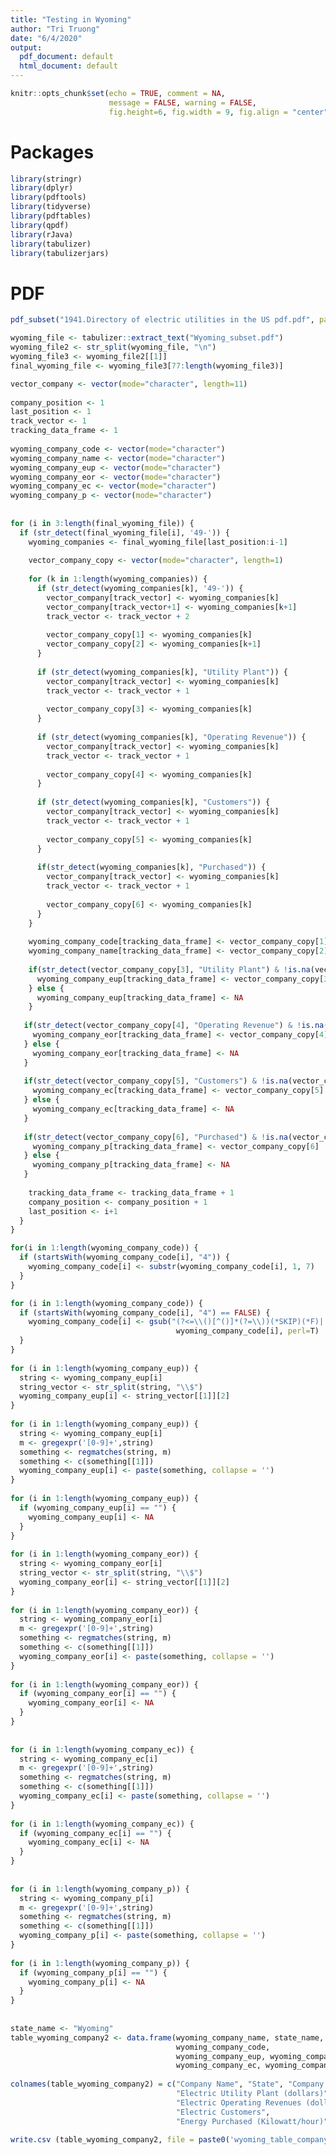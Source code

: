 ```yaml
---        
title: "Testing in Wyoming"        
author: "Tri Truong"        
date: "6/4/2020"        
output:         
  pdf_document: default        
  html_document: default        
---        
```

         
```r
knitr::opts_chunk$set(echo = TRUE, comment = NA,         
                      message = FALSE, warning = FALSE,        
                      fig.height=6, fig.width = 9, fig.align = "center")        
```        
         
# Packages        
         
```r
library(stringr)        
library(dplyr)        
library(pdftools)        
library(tidyverse)        
library(pdftables)        
library(qpdf)        
library(rJava)        
library(tabulizer)        
library(tabulizerjars)        
```        
         
# PDF        
         
```r
pdf_subset("1941.Directory of electric utilities in the US pdf.pdf", page= 982:993, output= "Wyoming_subset.pdf")        
```        
         
         
```r
wyoming_file <- tabulizer::extract_text("Wyoming_subset.pdf")        
wyoming_file2 <- str_split(wyoming_file, "\n")        
wyoming_file3 <- wyoming_file2[[1]]        
final_wyoming_file <- wyoming_file3[77:length(wyoming_file3)]        
```        
     
   
         
```r
vector_company <- vector(mode="character", length=11)        
         
company_position <- 1        
last_position <- 1        
track_vector <- 1        
tracking_data_frame <- 1        
         
wyoming_company_code <- vector(mode="character")        
wyoming_company_name <- vector(mode="character")        
wyoming_company_eup <- vector(mode="character")        
wyoming_company_eor <- vector(mode="character")        
wyoming_company_ec <- vector(mode="character")        
wyoming_company_p <- vector(mode="character")        
         
         
for (i in 3:length(final_wyoming_file)) {        
  if (str_detect(final_wyoming_file[i], '49-')) {        
    wyoming_companies <- final_wyoming_file[last_position:i-1]        
            
    vector_company_copy <- vector(mode="character", length=1)        
            
    for (k in 1:length(wyoming_companies)) {        
      if (str_detect(wyoming_companies[k], '49-')) {        
        vector_company[track_vector] <- wyoming_companies[k]        
        vector_company[track_vector+1] <- wyoming_companies[k+1]        
        track_vector <- track_vector + 2        
                
        vector_company_copy[1] <- wyoming_companies[k]        
        vector_company_copy[2] <- wyoming_companies[k+1]        
      }        
              
      if (str_detect(wyoming_companies[k], "Utility Plant")) {        
        vector_company[track_vector] <- wyoming_companies[k]        
        track_vector <- track_vector + 1        
                
        vector_company_copy[3] <- wyoming_companies[k]        
      }        
              
      if (str_detect(wyoming_companies[k], "Operating Revenue")) {        
        vector_company[track_vector] <- wyoming_companies[k]        
        track_vector <- track_vector + 1        
                
        vector_company_copy[4] <- wyoming_companies[k]        
      }        
              
      if (str_detect(wyoming_companies[k], "Customers")) {        
        vector_company[track_vector] <- wyoming_companies[k]        
        track_vector <- track_vector + 1        
                
        vector_company_copy[5] <- wyoming_companies[k]        
      }        
              
      if(str_detect(wyoming_companies[k], "Purchased")) {        
        vector_company[track_vector] <- wyoming_companies[k]        
        track_vector <- track_vector + 1        
                
        vector_company_copy[6] <- wyoming_companies[k]        
      }        
    }        
           
    wyoming_company_code[tracking_data_frame] <- vector_company_copy[1]        
    wyoming_company_name[tracking_data_frame] <- vector_company_copy[2]        
            
    if(str_detect(vector_company_copy[3], "Utility Plant") & !is.na(vector_company_copy[3])) {        
      wyoming_company_eup[tracking_data_frame] <- vector_company_copy[3]        
    } else {        
      wyoming_company_eup[tracking_data_frame] <- NA        
    }        
            
   if(str_detect(vector_company_copy[4], "Operating Revenue") & !is.na(vector_company_copy[4])) {        
     wyoming_company_eor[tracking_data_frame] <- vector_company_copy[4]        
   } else {        
     wyoming_company_eor[tracking_data_frame] <- NA        
   }        
         
   if(str_detect(vector_company_copy[5], "Customers") & !is.na(vector_company_copy[5])) {        
     wyoming_company_ec[tracking_data_frame] <- vector_company_copy[5]        
   } else {        
     wyoming_company_ec[tracking_data_frame] <- NA        
   }        
         
   if(str_detect(vector_company_copy[6], "Purchased") & !is.na(vector_company_copy[6])) {        
     wyoming_company_p[tracking_data_frame] <- vector_company_copy[6]        
   } else {        
     wyoming_company_p[tracking_data_frame] <- NA        
   }        
         
    tracking_data_frame <- tracking_data_frame + 1        
    company_position <- company_position + 1        
    last_position <- i+1        
  }        
}        
```        
         
```r
for(i in 1:length(wyoming_company_code)) {  
  if (startsWith(wyoming_company_code[i], "4")) {  
    wyoming_company_code[i] <- substr(wyoming_company_code[i], 1, 7)  
  }  
}  
```  
         
         
```r
for (i in 1:length(wyoming_company_code)) {        
  if (startsWith(wyoming_company_code[i], "4") == FALSE) {        
    wyoming_company_code[i] <- gsub("(?<=\\()[^()]*(?=\\))(*SKIP)(*F)|.", "",         
                                     wyoming_company_code[i], perl=T)        
  }        
}        
         
for (i in 1:length(wyoming_company_eup)) {        
  string <- wyoming_company_eup[i]        
  string_vector <- str_split(string, "\\$")        
  wyoming_company_eup[i] <- string_vector[[1]][2]        
}        
         
for (i in 1:length(wyoming_company_eup)) {        
  string <- wyoming_company_eup[i]        
  m <- gregexpr('[0-9]+',string)        
  something <- regmatches(string, m)        
  something <- c(something[[1]])        
  wyoming_company_eup[i] <- paste(something, collapse = '')        
}        
         
for (i in 1:length(wyoming_company_eup)) {        
  if (wyoming_company_eup[i] == "") {        
    wyoming_company_eup[i] <- NA        
  }        
}        
         
for (i in 1:length(wyoming_company_eor)) {        
  string <- wyoming_company_eor[i]        
  string_vector <- str_split(string, "\\$")        
  wyoming_company_eor[i] <- string_vector[[1]][2]        
}        
         
for (i in 1:length(wyoming_company_eor)) {        
  string <- wyoming_company_eor[i]        
  m <- gregexpr('[0-9]+',string)        
  something <- regmatches(string, m)        
  something <- c(something[[1]])        
  wyoming_company_eor[i] <- paste(something, collapse = '')        
}        
         
for (i in 1:length(wyoming_company_eor)) {        
  if (wyoming_company_eor[i] == "") {        
    wyoming_company_eor[i] <- NA        
  }        
}        
         
         
for (i in 1:length(wyoming_company_ec)) {        
  string <- wyoming_company_ec[i]        
  m <- gregexpr('[0-9]+',string)        
  something <- regmatches(string, m)        
  something <- c(something[[1]])        
  wyoming_company_ec[i] <- paste(something, collapse = '')        
}        
         
for (i in 1:length(wyoming_company_ec)) {        
  if (wyoming_company_ec[i] == "") {        
    wyoming_company_ec[i] <- NA        
  }        
}        
         
         
for (i in 1:length(wyoming_company_p)) {        
  string <- wyoming_company_p[i]        
  m <- gregexpr('[0-9]+',string)        
  something <- regmatches(string, m)        
  something <- c(something[[1]])        
  wyoming_company_p[i] <- paste(something, collapse = '')        
}        
         
for (i in 1:length(wyoming_company_p)) {        
  if (wyoming_company_p[i] == "") {        
    wyoming_company_p[i] <- NA        
  }        
}        
         
         
state_name <- "Wyoming"        
table_wyoming_company2 <- data.frame(wyoming_company_name, state_name,         
                                     wyoming_company_code,         
                                     wyoming_company_eup, wyoming_company_eor,        
                                     wyoming_company_ec, wyoming_company_p)        
         
colnames(table_wyoming_company2) = c("Company Name", "State", "Company Code",         
                                     "Electric Utility Plant (dollars)",         
                                     "Electric Operating Revenues (dollars)",        
                                     "Electric Customers",         
                                     "Energy Purchased (Kilowatt/hour)")        
         
write.csv (table_wyoming_company2, file = paste0('wyoming_table_company_1941', '.csv'))        
```        
 
 